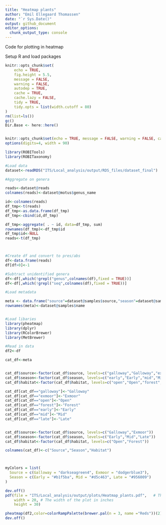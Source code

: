 ```yaml
---
title: "Heatmap plants"
author: "Emil Ellegaard Thomassen"
date: "`r Sys.Date()"
output: github_document
editor_options: 
  chunk_output_type: console
---
```


Code for plotting in heatmap

Setup R and load packages

```r
knitr::opts_chunk$set(
	echo = TRUE,
	fig.height = 5.5,
	message = FALSE,
	warning = FALSE,
	autodep = TRUE,
	cache = TRUE,
	cache.lazy = FALSE,
	tidy = TRUE,
	tidy.opts = list(width.cutoff = 80)
)
rm(list=ls())
gc()
Dir.Base <- here::here()


knitr::opts_chunk$set(echo = TRUE, message = FALSE, warning = FALSE, cache = TRUE, cache.lazy=FALSE, tidy.opts=list(width.cutoff=80),tidy=TRUE, fig.height=5.5)
options(digits=4, width = 90)

```

```r

library(ROBITools)
library(ROBITaxonomy)

#Load data
dataset<-readRDS("ITS/Local_analysis/output/RDS_files/dataset_final")

#Aggregate on genera

reads<-dataset@reads
colnames(reads)<-dataset@motus$genus_name

id<-colnames(reads)
df_tmp<-t(reads)
df_tmp<-as.data.frame(df_tmp)
df_tmp<-cbind(id,df_tmp)

df_tmp<-aggregate( . ~ id, data=df_tmp, sum)
rownames(df_tmp)<-df_tmp$id
df_tmp$id<-NULL
reads<-t(df_tmp)



#Create df and convert to pres/abs
df<-data.frame(reads)
df[df>0]<-1

#Subtract unidentified genera
df<-df[,which(!grepl("genus",colnames(df),fixed = TRUE))]
df<-df[,which(!grepl("seq",colnames(df),fixed = TRUE))]

#Load metadata

meta <- data.frame("source"=dataset@samples$source,"season"=dataset@samples$season,"habitat"=dataset@samples$habitat)
rownames(meta)<-dataset@samples$name



```



```r


#Load libaries
library(pheatmap)
library(dplyr)
library(RColorBrewer)
library(MetBrewer)

#Read in data
df2<-df

cat_df<-meta


cat_df$source<-factor(cat_df$source, levels=c("galloway","Galloway","exmoor","Exmoor"))
cat_df$season<-factor(cat_df$season, levels=c("early","Early","mid","Mid","late","Late"))
cat_df$habitat<-factor(cat_df$habitat, levels=c("open","Open","forest","Forest"))

cat_df[cat_df=="galloway"]<-"Galloway"
cat_df[cat_df=="exmoor"]<-"Exmoor"
cat_df[cat_df=="open"]<-"Open"
cat_df[cat_df=="forest"]<-"Forest"
cat_df[cat_df=="early"]<-"Early"
cat_df[cat_df=="mid"]<-"Mid"
cat_df[cat_df=="late"]<-"Late"


cat_df$source<-factor(cat_df$source, levels=c("Galloway","Exmoor"))
cat_df$season<-factor(cat_df$season, levels=c("Early","Mid","Late"))
cat_df$habitat<-factor(cat_df$habitat, levels=c("Open","Forest"))

colnames(cat_df)<-c("Source","Season","Habitat")



myColors = list(
  Source = c(Galloway = "darkseagreen4", Exmoor = "dodgerblue3"),
  Season = c(Early = "#b1f5ba", Mid = "#d5c463", Late = "#956009")
)

dev.off()
pdf(file = "ITS/Local_analysis/output/plots/Heatmap_plants.pdf",   # The directory you want to save the file in
    width = 20, # The width of the plot in inches
    height = 30)

pheatmap(df2,color=colorRampPalette(brewer.pal(n = 3, name ="Reds"))(2), annotation_row = cat_df[1:2],annotation_colors = myColors, cluster_cols=T,cluster_rows=T, fontsize_col=8,cellheight=8,fontsize_row=8,legend_breaks=c(0,1))
dev.off()

```

